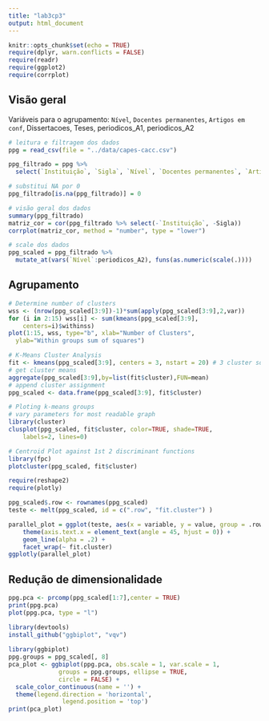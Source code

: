 ```yaml
---
title: "lab3cp3"
output: html_document
---
```


```r
knitr::opts_chunk$set(echo = TRUE)
require(dplyr, warn.conflicts = FALSE)
require(readr)
require(ggplot2)
require(corrplot)
```
## Visão geral
Variáveis para o agrupamento:
`Nível`, `Docentes permanentes`, `Artigos em conf`, Dissertacoes, Teses, periodicos_A1, periodicos_A2

```r
# leitura e filtragem dos dados
ppg = read_csv(file = "../data/capes-cacc.csv")

ppg_filtrado = ppg %>% 
  select(`Instituição`, `Sigla`, `Nível`, `Docentes permanentes`, `Artigos em conf`, Dissertacoes, Teses, periodicos_A1, periodicos_A2)

# substitui NA por 0
ppg_filtrado[is.na(ppg_filtrado)] = 0

# visão geral dos dados
summary(ppg_filtrado)
matriz_cor = cor(ppg_filtrado %>% select(-`Instituição`, -Sigla))
corrplot(matriz_cor, method = "number", type = "lower")

# scale dos dados
ppg_scaled = ppg_filtrado %>% 
  mutate_at(vars(`Nível`:periodicos_A2), funs(as.numeric(scale(.))))


```
## Agrupamento
```r
# Determine number of clusters
wss <- (nrow(ppg_scaled[3:9])-1)*sum(apply(ppg_scaled[3:9],2,var))
for (i in 2:15) wss[i] <- sum(kmeans(ppg_scaled[3:9], 
  	centers=i)$withinss)
plot(1:15, wss, type="b", xlab="Number of Clusters",
  ylab="Within groups sum of squares")

```

```r
# K-Means Cluster Analysis
fit <- kmeans(ppg_scaled[3:9], centers = 3, nstart = 20) # 3 cluster solution
# get cluster means 
aggregate(ppg_scaled[3:9],by=list(fit$cluster),FUN=mean)
# append cluster assignment
ppg_scaled <- data.frame(ppg_scaled[3:9], fit$cluster)
```

```r
# Ploting k-means groups
# vary parameters for most readable graph
library(cluster) 
clusplot(ppg_scaled, fit$cluster, color=TRUE, shade=TRUE, 
  	labels=2, lines=0)

# Centroid Plot against 1st 2 discriminant functions
library(fpc)
plotcluster(ppg_scaled, fit$cluster)

```

```r
require(reshape2)
require(plotly)

ppg_scaled$.row <- rownames(ppg_scaled)
teste <- melt(ppg_scaled, id = c(".row", "fit.cluster") )

parallel_plot = ggplot(teste, aes(x = variable, y = value, group = .row, colour = fit.cluster)) + 
    theme(axis.text.x = element_text(angle = 45, hjust = 0)) +
    geom_line(alpha = .2) + 
    facet_wrap(~ fit.cluster)
ggplotly(parallel_plot)
```
## Redução de dimensionalidade

```r
ppg.pca <- prcomp(ppg_scaled[1:7],center = TRUE) 
print(ppg.pca)
plot(ppg.pca, type = "l")

```
```r
library(devtools)
install_github("ggbiplot", "vqv")
 
library(ggbiplot)
ppg.groups = ppg_scaled[, 8]
pca_plot <- ggbiplot(ppg.pca, obs.scale = 1, var.scale = 1, 
              groups = ppg.groups, ellipse = TRUE, 
              circle = FALSE) + 
  scale_color_continuous(name = '') + 
  theme(legend.direction = 'horizontal', 
               legend.position = 'top')
print(pca_plot)
```

